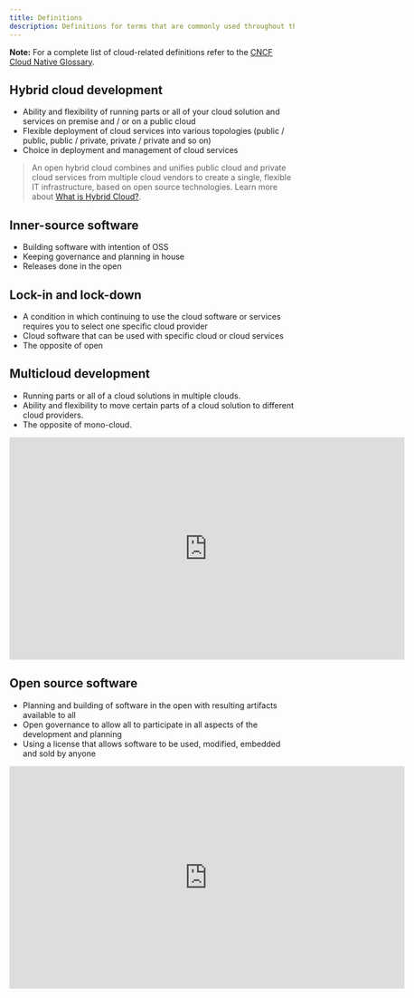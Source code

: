 ```yaml
---
title: Definitions
description: Definitions for terms that are commonly used throughout the guides.
---
```


<InlineNotification kind="info">

**Note:** For a complete list of cloud-related definitions refer to the [CNCF Cloud Native Glossary](https://glossary.cncf.io/).

</InlineNotification>

## Hybrid cloud development

* Ability and flexibility of running parts or all of your cloud solution and services on premise and / or on a public cloud
* Flexible deployment of cloud services into various topologies (public / public, public / private, private / private and so on)
* Choice in deployment and management of cloud services

> An open hybrid cloud combines and unifies public cloud and private cloud services from multiple cloud vendors to create a single, flexible IT infrastructure, based on open source technologies. Learn more about [What is Hybrid Cloud?](https://www.ibm.com/cloud/learn/hybrid-cloud).

## Inner-source software

* Building software with intention of OSS
* Keeping governance and planning in house
* Releases done in the open

## Lock-in and lock-down

* A condition in which continuing to use the cloud software or services requires you to select one specific cloud provider
* Cloud software that can be used with specific cloud or cloud services
* The opposite of open

## Multicloud development

* Running parts or all of a cloud solutions in multiple clouds.
* Ability and flexibility to move certain parts of a cloud solution to different cloud providers.
* The opposite of mono-cloud.

<iframe width="699" height="393" src="https://www.youtube.com/embed/w0IQeuONBLU" title="YouTube video player" frameborder="0" allow="accelerometer; autoplay; clipboard-write; encrypted-media; gyroscope; picture-in-picture" allowfullscreen></iframe>

## Open source software

* Planning and building of software in the open with resulting artifacts available to all
* Open governance to allow all to participate in all aspects of the development and planning
* Using a license that allows software to be used, modified, embedded and sold by anyone

<iframe width="699" height="393" src="https://www.youtube.com/embed/Po-WbVjPxCI" title="YouTube video player" frameborder="0" allow="accelerometer; autoplay; clipboard-write; encrypted-media; gyroscope; picture-in-picture" allowfullscreen></iframe>
